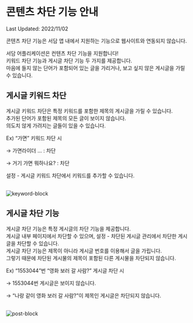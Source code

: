 
# 콘텐츠 차단 기능 안내

Last Updated: 2022/11/02

<Callout type="warning" emoji="⚠️">
  콘텐츠 차단 기능은 서담 앱 내에서 지원하는 기능으로 웹사이트와 연동되지 않습니다.
</Callout>

서담 어플리케이션은 컨텐츠 차단 기능을 지원합니다!   
키워드 차단 기능과 게시글 차단 기능 두 가지를 제공합니다.  
마음에 들지 않는 단어가 포함되어 있는 글을 가리거나, 보고 싶지 않은 게시글을 가릴 수 있습니다.

## 게시글 키워드 차단

게시글 키워드 차단은 특정 키워드를 포함한 제목의 게시글을 가릴 수 있습니다.  
추가된 단어가 포함된 제목의 모든 글이 보이지 않습니다.   
의도치 않게 가려지는 글들이 있을 수 있습니다.

Ex) “가면” 키워드 차단 시

→ 가면라이더 … : 차단

→ 거기 가면 뭐하나요? : 차단

설정 - 게시글 키워드 차단에서 키워드를 추가할 수 있습니다.

<br/>
<Image src="/img/keyword-block.jpg" alt="keyword-block" width={1000} height={100} />

## 게시글 차단 기능

게시글 차단 기능은 특정 게시글의 차단 기능을 제공합니다.   
게시글 내부 페이지에서 차단할 수 있으며, 설정 - 차단된 게시글 관리에서 차단한 게시글을 차단할 수 있습니다.  
게시글 차단 기능은 제목이 아니라 게시글 번호를 이용해서 글을 가립니다.   
그렇기 때문에 차단된 게시물의 제목이 포함된 다른 게시물을 차단되지 않습니다. 

Ex) “1553044”번 “영화 보러 갈 사람?” 게시글 차단 시

→ 1553044번 게시글은 보이지 않습니다.

→ “나랑 같이 영화 보러 갈 사람?”이 제목인 게시글은 차단되지 않습니다.

<br/>
<Image src="/img/post-block.jpg" alt="post-block" width={1000} height={100} />
